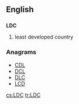 ==English==

==={{initialism-old|en}}===
'''LDC'''

# least developed country

===Anagrams===
* [[CDL#English|CDL]] 
* [[DCL#English|DCL]]
* [[DLC#English|DLC]]
* [[LCD#English|LCD]]

[[cs:LDC]]
[[tr:LDC]]